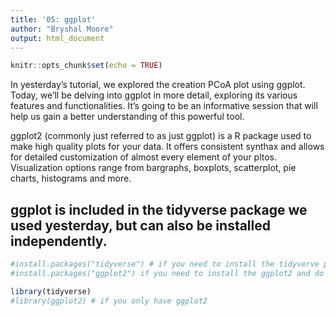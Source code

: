 ---
title: '05: ggplot'
author: "Bryshal Moore"
output: html_document
---

```{r setup, include=FALSE}
knitr::opts_chunk$set(echo = TRUE)
```

In yesterday's tutorial, we explored the creation PCoA plot using ggplot. Today, we'll be delving into ggplot in more detail, exploring its various features and functionalities. It's going to be an informative session that will help us gain a better understanding of this powerful tool.
 
ggplot2 (commonly just referred to as just ggplot) is a R package used to make high quality plots for your data. It offers consistent synthax and allows for detailed customization of almost every element of your pltos. Visualization options range from bargraphs, boxplots, scatterplot, pie charts, histograms and more. 

## ggplot is included in the tidyverse package we used yesterday, but can also be installed independently. 

```{r }
#install.packages("tidyverse") # if you need to install the tidyverve package that includes ggplot2
#install.packages("ggplot2") if you need to install the ggplot2 and do not want the entire tidyverse package

library(tidyverse) 
#library(ggplot2) # if you only have ggplot2
```


